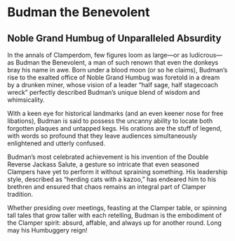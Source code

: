 # Budman the Benevolent

## Noble Grand Humbug of Unparalleled Absurdity

In the annals of Clamperdom, few figures loom as large—or as ludicrous—as Budman the Benevolent, a man of such renown that even the donkeys bray his name in awe. Born under a blood moon (or so he claims), Budman’s rise to the exalted office of Noble Grand Humbug was foretold in a dream by a drunken miner, whose vision of a leader “half sage, half stagecoach wreck” perfectly described Budman’s unique blend of wisdom and whimsicality.

With a keen eye for historical landmarks (and an even keener nose for free libations), Budman is said to possess the uncanny ability to locate both forgotten plaques and untapped kegs. His orations are the stuff of legend, with words so profound that they leave audiences simultaneously enlightened and utterly confused.

Budman’s most celebrated achievement is his invention of the Double Reverse Jackass Salute, a gesture so intricate that even seasoned Clampers have yet to perform it without spraining something. His leadership style, described as “herding cats with a kazoo,” has endeared him to his brethren and ensured that chaos remains an integral part of Clamper tradition.

Whether presiding over meetings, feasting at the Clamper table, or spinning tall tales that grow taller with each retelling, Budman is the embodiment of the Clamper spirit: absurd, affable, and always up for another round. Long may his Humbuggery reign!
